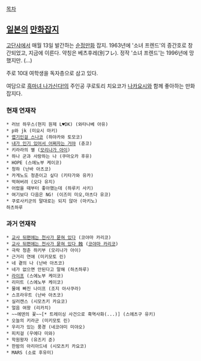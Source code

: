 {{{+1 別冊フレンド}}}

[[목차]]

== [[일본]]의 [[만화잡지]] ==
[[고단샤]]에서 매월 13일 발간하는 [[순정만화]] 잡지. 1963년에 '소녀 프렌드'의 증간호로 창간되었고, 지금에 이른다. 약칭은 베츠후레(別フレ). 정작 '소녀 프렌드'는 1996년에 망했지만. (...)

주로 10대 여학생을 독자층으로 삼고 있다.

여담으로 [[흑마녀 나가신다!]]의 주인공 쿠로토리 치요코가 [[나카요시]]와 함께 좋아하는 만화잡지다.

=== 현재 연재작 ===
 * 러브 하우스(현지 원제 L♥DK) (와타나베 아유)
 * p와 jk (미요시 마키)
 * [[엽기인걸 스나코]] (하야카와 토모코)
 * [[내가 인기 있어서 어쩌자는 거야]] (쥰코)
 * 키라라의 별 ([[모리나가 아이]])
 * 하나 군과 사랑하는 나 (쿠마오카 후유)
 * HOPE (스에노부 케이코)
 * 청하 (난바 아츠코)
 * 카게노도 청춘이고 싶다 (키타가와 유카)
 * 먹혀버려 (오다 유지)
 * 어렸을 때부터 좋아했는데 (하루키 사키)
 * 여기보다 다음은 NG! (이즈미 미오,마츠다 유코)
 * 쿠로사키군의 말대로는 되지 않아 (마키노)
 하츠하루
=== 과거 연재작 ===
 * [[교사 뒤편에는 천사가 묻혀 있다]] (코야마 카리코)
 * [[교사 뒤편에는 천사가 묻혀 있다 蝕]] ([[코야마 카리코]])
 * 극락 청춘 하키부 (모리나가 아이)
 * 근거리 연애 (미키모토 린)
 * 네 곁의 나 (난바 아츠코)
 * 네가 없으면 안된다고 말해 (하츠하루)
 * [[라이프]] (스에노부 케이코)
 * 리미트 (스에노부 케이코)
 * 물에 빠진 나이프 (조지 아사쿠라)
 * 스프라우트 (난바 아츠코)
 * 실러캔스 (시모츠키 카요코)
 * 얼음 여왕 (리카치)
 * ~~에덴의 꽃~~[* 트레이싱 사건으로 흑역사화(...)] (스에츠구 유키)
 * 오늘의 키라군 (미키모토 린)
 * 우리가 있는 풍경 (네코야미 미야오)
 * 피치걸 (우에다 미와)
 * 학원왕자 (유즈키 준)
 * 한밤의 아리아드네 (시모츠키 카요코)
 * MARS (소료 후유미)
